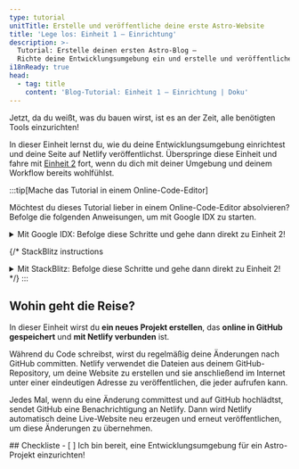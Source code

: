 ```yaml
---
type: tutorial
unitTitle: Erstelle und veröffentliche deine erste Astro-Website
title: 'Lege los: Einheit 1 – Einrichtung'
description: >-
  Tutorial: Erstelle deinen ersten Astro-Blog —
  Richte deine Entwicklungsumgebung ein und erstelle und veröffentliche deine erste Astro-Website
i18nReady: true
head:
  - tag: title
    content: 'Blog-Tutorial: Einheit 1 – Einrichtung | Doku'
---
```



Jetzt, da du weißt, was du bauen wirst, ist es an der Zeit, alle benötigten Tools einzurichten!  

In dieser Einheit lernst du, wie du deine Entwicklungsumgebung einrichtest und deine Seite auf Netlify veröffentlichst. Überspringe diese Einheit und fahre mit [Einheit 2](/de/tutorial/2-pages/) fort, wenn du dich mit deiner Umgebung und deinem Workflow bereits wohlfühlst.

:::tip[Mache das Tutorial in einem Online-Code-Editor]

Möchtest du dieses Tutorial lieber in einem Online-Code-Editor absolvieren? Befolge die folgenden Anweisungen, um mit Google IDX zu starten.

<details>
<summary>Mit Google IDX: Befolge diese Schritte und gehe dann direkt zu Einheit 2!</summary>

**IDX einrichten**

<Steps>
1. Folge dem externen Link, um [die „Empty Project“-Vorlage in einem neuen Workspace auf IDX zu öffnen](https://astro.new/minimal?on=idx).

2. Folge der Aufforderung, dich in dein Google-Konto einzuloggen, falls du noch nicht angemeldet bist.

3. Gib deinem Projekt einen Namen, wenn du es anders als „Empty Project“ nennen möchtest. Klicke **Create**.

4. Warte, bis der Workspace erstellt wurde. Das kann 30–60 Sekunden dauern. Wenn alles klappt, siehst du dein Astro-Projekt in einem Online-Code-Editor geladen.

5. Warte, bis IDX zwei Skripte ausführt: eines zur Installation von Astro und eines zum Starten des Entwicklungsservers. Es kann kurzzeitig die Meldung erscheinen, dass dein Workspace „Astro nicht finden konnte“. Diese Meldung kann ignoriert oder geschlossen werden, falls sie sich nicht von selbst schließt.
</Steps>

**Änderung vornehmen**

Wenn alles funktioniert hat, solltest du den Code der Datei `src/pages/index.astro` geöffnet sehen, in geteilter Ansicht mit einer Live-Vorschau der Website. Folge der Anleitung unter [„Schreibe deine erste Zeile Astro“](/de/tutorial/1-setup/3/), um diese Datei zu ändern.

**GitHub-Repository erstellen**

<Steps>
1. Öffne den Navigationspunkt „Source Control“ in der vertikalen Menüleiste oder mit <kbd>Strg + Umschalttaste + G</kbd>. 

2. Wähle die Option, das Projekt auf GitHub zu veröffentlichen. Dadurch wird ein neues Repository in deinem GitHub-Konto erstellt.
3. Folge den Anweisungen, um dich bei deinem GitHub-Konto anzumelden.
4. Nach der Anmeldung kannst du in IDX den Namen deines neuen Repositories wählen und festlegen, ob es privat oder öffentlich sein soll. Für dieses Tutorial kannst du beides wählen.
5. IDX führt einen ersten Commit aus und veröffentlicht das Projekt in deinem neuen GitHub-Repository.
6. Wenn du zukünftig Änderungen hast, die zurück an GitHub übertragen werden sollen, zeigt das Symbol für „Source Control“ eine Zahl an – die Anzahl der Dateien, die sich seit dem letzten Commit geändert haben. Öffne diesen Tab, führe die beiden Schritte „Commit“ und „Publish“ aus, gib eine Commit-Nachricht ein und aktualisiere dein Repository.
</Steps>

**Website veröffentlichen**

Wenn du deine Seite auf Netlify veröffentlichen möchtest, um eine live veröffentlichte Version deiner Website zu haben, fahre in Einheit 1 mit [Deine Website im Web veröffentlichen](/de/tutorial/1-setup/5/) fort.

Andernfalls kannst du diese Einheit überspringen und mit [Einheit 2](/de/tutorial/2-pages/) weitermachen, um mit Astro zu bauen!

</details>

{/* StackBlitz instructions 
<details>
<summary>Mit StackBlitz: Befolge diese Schritte und gehe dann direkt zu Einheit 2!</summary>

**StackBlitz einrichten**

<Steps>
1. Folge dem externen Link, um [die „Empty Project“-Vorlage auf StackBlitz zu öffnen](https://astro.new/minimal?on=stackblitz).

2. Klicke oben rechts auf „Sign in“, um dich mit deinen GitHub-Zugangsdaten anzumelden.

3. Klicke oben links im StackBlitz-Editor auf „fork“, um die Vorlage in deinem eigenen Konto zu speichern.

4. Warte, bis das Projekt geladen ist. Du solltest eine Live-Vorschau des „Empty Project“-Starters sehen.
</Steps>

**Änderung vornehmen**

Im Datei-Bereich solltest du `src/pages/index.astro` sehen. Klicke darauf und folge [„Schreibe deine erste Zeile Astro“](/de/tutorial/1-setup/3/), um diese Datei zu ändern.

**GitHub-Repository erstellen**

<Steps>
1. Klicke oben in der Dateiliste auf <kbd>Connect Repository</kbd>, gib einen neuen Namen für dein Repository ein und klicke auf <kbd>Create repo & push</kbd>. 

2. Wenn du Änderungen hast, die du zurück an GitHub übertragen möchtest, erscheint oben links ein „Commit“-Button. Klicke darauf, gib eine Commit-Nachricht ein und aktualisiere dein Repository.
</Steps>

**Website deployen**

Wenn du zu Netlify deployen möchtest, um eine live veröffentlichte Version deiner Website zu haben, fahre in Einheit 1 mit [Deine Website ins Web deployen](/de/tutorial/1-setup/5/) fort.

Andernfalls überspringe diese Einheit und beginne mit [Einheit 2](/de/tutorial/2-pages/), um mit Astro zu bauen!

</details>
*/}
:::

## Wohin geht die Reise?

In dieser Einheit wirst du **ein neues Projekt erstellen**, das **online in GitHub gespeichert** und **mit Netlify verbunden** ist.  

Während du Code schreibst, wirst du regelmäßig deine Änderungen nach GitHub committen. Netlify verwendet die Dateien aus deinem GitHub-Repository, um deine Website zu erstellen und sie anschließend im Internet unter einer eindeutigen Adresse zu veröffentlichen, die jeder aufrufen kann.

Jedes Mal, wenn du eine Änderung committest und auf GitHub hochlädtst, sendet GitHub eine Benachrichtigung an Netlify. Dann wird Netlify automatisch deine Live-Website neu erzeugen und erneut veröffentlichen, um diese Änderungen zu übernehmen.

<Box icon="check-list">
## Checkliste

<Checklist>
- [ ] Ich bin bereit, eine Entwicklungsumgebung für ein Astro-Projekt einzurichten!
</Checklist>
</Box>
